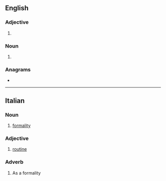 {{also|pro forma}}
==English==

===Adjective===
{{en-adj|-}}

# {{alternative spelling of|pro forma|lang=en}}

===Noun===
{{en-noun}}

# {{alternative spelling of|pro forma|lang=en}}

===Anagrams===
* {{anagrams|en|a=afmooprr|marproof}}

----

==Italian==

===Noun===
{{it-noun|f}}

# [[formality]]

===Adjective===
{{head|it|adjective|invariable}}

# [[routine]]

===Adverb===
{{it-adv}}

# As a formality
